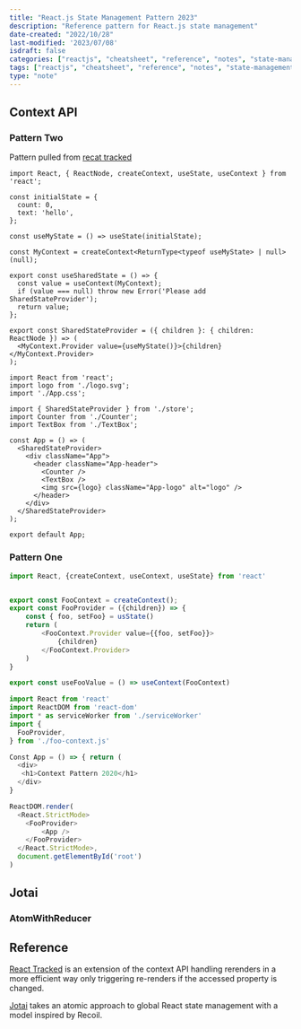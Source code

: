 ```yaml
---
title: "React.js State Management Pattern 2023"
description: "Reference pattern for React.js state management"
date-created: "2022/10/28"
last-modified: '2023/07/08'
isdraft: false
categories: ["reactjs", "cheatsheet", "reference", "notes", "state-management"]
tags: ["reactjs", "cheatsheet", "reference", "notes", "state-management"]
type: "note"
---
```




## Context API

### Pattern Two 

Pattern pulled from [recat tracked](https://react-tracked.js.org/docs/quick-start/#install-react-tracked)

```tsx title="store.tsx"
import React, { ReactNode, createContext, useState, useContext } from 'react';

const initialState = {
  count: 0,
  text: 'hello',
};

const useMyState = () => useState(initialState);

const MyContext = createContext<ReturnType<typeof useMyState> | null>(null);

export const useSharedState = () => {
  const value = useContext(MyContext);
  if (value === null) throw new Error('Please add SharedStateProvider');
  return value;
};

export const SharedStateProvider = ({ children }: { children: ReactNode }) => (
  <MyContext.Provider value={useMyState()}>{children}</MyContext.Provider>
);

```

```tsx title="app.tsx"
import React from 'react';
import logo from './logo.svg';
import './App.css';

import { SharedStateProvider } from './store';
import Counter from './Counter';
import TextBox from './TextBox';

const App = () => (
  <SharedStateProvider>
    <div className="App">
      <header className="App-header">
        <Counter />
        <TextBox />
        <img src={logo} className="App-logo" alt="logo" />
      </header>
    </div>
  </SharedStateProvider>
);

export default App;
```

### Pattern One

```js title="FooContext.js"
import React, {createContext, useContext, useState} from 'react'


export const FooContext = createContext();
export const FooProvider = ({children}) => {
    const { foo, setFoo} = usState()
    return (
        <FooContext.Provider value={{foo, setFoo}}>
            {children}
        </FooContext.Provider>
    )
}

export const useFooValue = () => useContext(FooContext)

```

```js title="index.js"
import React from 'react'
import ReactDOM from 'react-dom'
import * as serviceWorker from './serviceWorker'
import {
  FooProvider,
} from './foo-context.js'

Const App = () => { return (
  <div>
   <h1>Context Pattern 2020</h1>
  </div>
}

ReactDOM.render(
  <React.StrictMode>
  	<FooProvider>
    	<App />
    </FooProvider>
  </React.StrictMode>,
  document.getElementById('root')
)
````

## Jotai 

### AtomWithReducer 

<Box as={CodeSandbox} mb={6} codeSandboxId="jotai-atomwithreducer-example-1-xz6yc8?file=/src/index.js" ></Box>


## Reference 

[React Tracked](https://react-tracked.js.org/docs/quick-start/#install-react-tracked) is an extension of the context API handling rerenders in a more efficient way only triggering re-renders if the accessed property is changed.

<Box mb={6}>
  <YouTube youTubeId="6yBv-_COJkk"></YouTube>
</Box>


[Jotai](https://jotai.org/docs/core/atom) takes an atomic approach to global React state management with a model inspired by Recoil.



<Box mb={6}>
  <YouTube youTubeId="x9usS4l1VD0"></YouTube>
</Box>
